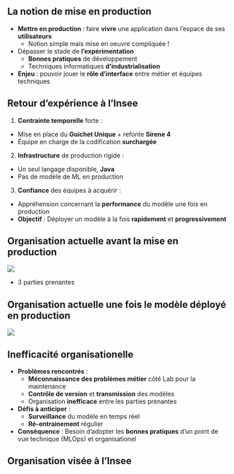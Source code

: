 ## La notion de mise en production

- [**Mettre en production**]{.orange} : faire [**vivre**]{.blue2} une application dans l’espace de ses [**utilisateurs**]{.blue2}
  - Notion simple mais mise en oeuvre compliquée !
- Dépasser le stade de [**l’expérimentation**]{.orange}
  - [**Bonnes pratiques**]{.blue2} de développement
  - Techniques informatiques [**d’industrialisation**]{.blue2}
- [**Enjeu**]{.orange} : pouvoir jouer le [**rôle d’interface**]{.blue2} entre métier et équipes techniques

## Retour d'expérience à l'Insee {.scrollable}

1. [**Contrainte temporelle**]{.orange} forte : 
  - Mise en place du [**Guichet Unique**]{.blue2} + refonte [**Sirene 4**]{.blue2}
  - Équipe en charge de la codification [**surchargée**]{.blue2}
2. [**Infrastructure**]{.orange} de production rigide : 
  - Un seul langage disponible, [**Java**]{.blue2}
  - Pas de modèle de ML en production
3. [**Confiance**]{.orange} des équipes à acquérir : 
  - Appréhension concernant la [**performance**]{.blue2} du modèle une fois en production
- [**Objectif**]{.orange} : Déployer un modèle à la fois [**rapidement**]{.blue2} et [**progressivement**]{.blue2}


## Organisation actuelle avant la mise en production

![](img/orga_ape_actuelle.png){fig-align="center"}

- 3 parties prenantes

## Organisation actuelle une fois le modèle déployé en production

![](img/orga-post-prod.png){fig-align="center"}

## Inefficacité organisationelle

- [**Problèmes rencontrés**]{.orange} : 
  - [**Méconnaissance des problèmes métier**]{.blue2} côté Lab pour la maintenance
  - [**Contrôle de version**]{.blue2} et [**transmission**]{.blue2} des modèles
  - Organisation [**inefficace**]{.blue2} entre les parties prenantes

- [**Défis à anticiper**]{.orange} :
  - [**Surveillance**]{.blue2} du modèle en temps réel
  - [**Ré-entrainement**]{.blue2} régulier

- [**Conséquence**]{.orange} : Besoin d'adopter les [**bonnes pratiques**]{.blue2} d'un point de vue technique (MLOps) et organisationel

## Organisation visée à l'Insee{background-image="img/orga-visee.png" background-size="55%"} 
